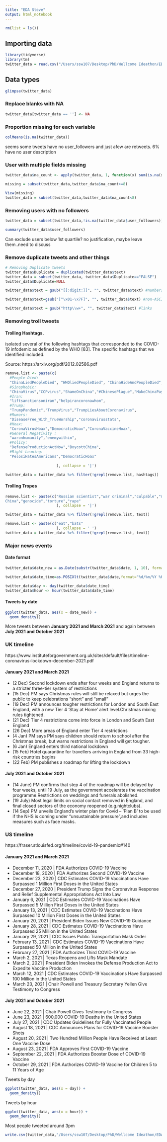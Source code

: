 ```yaml
---
title: "EDA Steve"
output: html_notebook
---
```




```r
rm(list = ls())
```

## Importing data

```r
library(tidyverse)
library(tm)
twitter_data = read.csv("/Users/ssw107/Desktop/PhD/Wellcome Ideathon/EDA/The_Social_Scientists/data/vax_tweets.csv")

```

## Data types

```r
glimpse(twitter_data)

```


### Replace blanks with NA

```r
twitter_data[twitter_data == ''] <- NA
```

### Proportion missing for each variable

```r
colMeans(is.na(twitter_data))
```

seems some tweets have no user_followers and just afew are retweets. 6% have no user description

### User with multiple fields missing 

```r
twitter_data$na_count <- apply(twitter_data, 1, function(x) sum(is.na(x)))

missing = subset(twitter_data,twitter_data$na_count>=8)

View(missing)
twitter_data = subset(twitter_data,twitter_data$na_count<8)
```

### Removing users with no followers

```r
twitter_data = subset(twitter_data,!is.na(twitter_data$user_followers))
```

```r
summary(twitter_data$user_followers)
```

Can exclude users below 1st quartile? no justification, maybe leave them..need to discuss


### Remove duplicate tweets and other things

```r
# Removing Duplicate tweets
twitter_data$Duplicate = duplicated(twitter_data$text)
twitter_data = subset(twitter_data, twitter_data$Duplicate=="FALSE")
twitter_data$Duplicate=NULL

twitter_data$text = gsub("[[:digit:]]", "", twitter_data$text) #numbers

twitter_data$text=gsub("[^\x01-\x7F]", "", twitter_data$text) #non-ASCII characters

twitter_data$text = gsub("http\\w+", "", twitter_data$text) #links

```


### Removing troll tweets 

#### Trolling Hashtags. 

isolated several of the following hashtags that corresponded to
the COVID-19 infodemic as defined by the WHO [83]. The specific hashtags that we identified included. 

Source:  https://arxiv.org/pdf/2012.02586.pdf

```r
remove.list <- paste(c(
  #People Died:
  "ChinaLiedPeopleDied", "WHOliedPeopleDied", "ChinaHideAndPeopleDied",
  #Sinophobic:           
  "ChinaVirus","CCPvirus","ShameOnChina","#ChinesePlague","MakeChinaPay",
  #Iran:                   
  "liftsanctionsoniran","helpirancoronawhom",
  #Trump:                  
  "TrumpPandemic","TrumpVirus","TrumpLiesAboutCoronavirus",
  #Rumors:                   
  "DiseaseFree_With_TrueWorship","coronavirusstats",
  #Hoax:                    
  "CoronaVirusHoax","DemocraticHoax","CoronaVaccineHoax",
  #General Negativity :                  
  "waronhumanity","enemywithin",
  #Policy:                   
  "DefenseProductionActNow","BoycottChina",
  #Right-Leaning:               
  "PelosiHatesAmericans","DemocraticHoax"
  
                       ), collapse = '|')

twitter_data = twitter_data %>% filter(!grepl(remove.list, hashtags))

```

#### Trolling Tropes

```r
remove.list <- paste(c("Russian scientist","war criminal","culpable","made in
China","genocide","torture","rape"
                       ), collapse = '|')

twitter_data = twitter_data %>% filter(!grepl(remove.list, text))

remove.list <- paste(c("eat","bats"
                       ), collapse = ' ')
twitter_data = twitter_data %>% filter(!grepl(remove.list, text))

```

### Major news events


#### Date format

```r
twitter_data$date_new = as.Date(substr(twitter_data$date, 1, 10), format="%d/%m/%Y")

twitter_data$date_time=as.POSIXlt(twitter_data$date,format="%d/%m/%Y %H:%M")

twitter_data$day <- day(twitter_data$date_time)
twitter_data$hour <- hour(twitter_data$date_time)
```

#### Tweets by date

```r
ggplot(twitter_data, aes(x = date_new)) + 
  geom_density()
```

More tweets between __January 2021 and March 2021__ and again between __July 2021 and October 2021__


### UK timeline

https://www.instituteforgovernment.org.uk/sites/default/files/timeline-coronavirus-lockdown-december-2021.pdf


####  January 2021 and March 2021

+ (2 Dec) Second lockdown ends after four weeks and England returns to a stricter three-tier system of restrictions
+ (15 Dec) PM says Christmas rules will still be relaxed but urges the public to keep celebrations “short” and “small”
+ (19 Dec) PM announces tougher restrictions for London
and South East England, with a new Tier 4 'Stay at Home’ alert level.Christmas mixing rules tightened.
+ (21 Dec) Tier 4 restrictions come into force in London and South East England
+ (26 Dec) More areas of England enter Tier 4 restrictions
+ (4 Jan) PM says PM says children should return to school after the Christmas break, but warns restrictions in England will get tougher.
+ (6 Jan) England enters third national lockdown
+ (15 Feb) Hotel quarantine for travellers arriving in England from 33 high-risk countries begins
+ (22 Feb) PM publishes a roadmap for lifting the lockdown 


####  July 2021 and October 2021

+ (14 June) PM confirms that step 4 of the roadmap will be delayed by four weeks, until 19 July, as the government accelerates
the vaccination programme.Restrictions on weddings and funerals abolished.
+ (19 July) Most legal limits on social contact removed
in England, and final closed sectors of the economy reopened (e.g.nightclubs).
+ (14 Sep) PM unveils England’s winter plan for Covid –
‘Plan B’ to be used if the NHS is coming under “unsustainable pressure”,and includes measures such as face masks.

### US timeline

https://fraser.stlouisfed.org/timeline/covid-19-pandemic#140

####  January 2021 and March 2021

+ December 11, 2020 | FDA Authorizes COVID-19 Vaccine
+ December 18, 2020 | FDA Authorizes Second COVID-19 Vaccine
+ December 23, 2020 | CDC Estimates COVID-19 Vaccinations Have Surpassed 1 Million First Doses in the United States
+ December 27, 2020 | President Trump Signs the Coronavirus Response and Relief Supplemental Appropriations Act Into Law
+ January 6, 2021 | CDC Estimates COVID-19 Vaccinations Have Surpassed 5 Million First Doses in the United States
+ January 13, 2021 | CDC Estimates COVID-19 Vaccinations Have Surpassed 10 Million First Doses in the United States
+ January 20, 2021 | President Biden Issues New COVID-19 Guidance
+ January 28, 2021 | CDC Estimates COVID-19 Vaccinations Have Surpassed 25 Million in the United States
+ January 29, 2021 | CDC Issues Public Transportation Mask Order
+ February 13, 2021 | CDC Estimates COVID-19 Vaccinations Have Surpassed 50 Million in the United States
+ February 27, 2021 | FDA Authorizes Third COVID-19 Vaccine
+ March 2, 2021 | Texas Reopens and Lifts Mask Mandate
+ March 2, 2021 | President Biden Invokes the Defense Production Act to Expedite Vaccine Production
+ March 12, 2021 | CDC Estimates COVID-19 Vaccinations Have Surpassed 100 Million in the United States
+ March 23, 2021 | Chair Powell and Treasury Secretary Yellen Give Testimony to Congress

####  July 2021 and October 2021

+ June 22, 2021 | Chair Powell Gives Testimony to Congress
+ June 23, 2021 | 600,000 COVID-19 Deaths in the United States
+ July 27, 2021 | CDC Updates Guidelines for Fully Vaccinated People
+ August 18, 2021 | CDC Announces Plans for COVID-19 Vaccine Booster Shots
+ August 20, 2021 | Two Hundred Million People Have Received at Least One Vaccine Dose
+ August 23, 2021 | FDA Approves First COVID-19 Vaccine
+ September 22, 2021 | FDA Authorizes Booster Dose of COVID-19 Vaccine
+ October 29, 2021 | FDA Authorizes COVID-19 Vaccine for Children 5 to 11 Years of Age


Tweets by day

```r
ggplot(twitter_data, aes(x = day)) + 
  geom_density()
```

Tweets by hour

```r
ggplot(twitter_data, aes(x = hour)) + 
  geom_density()
```

Most people tweeted around 3pm

```r
write.csv(twitter_data,"/Users/ssw107/Desktop/PhD/Wellcome Ideathon/EDA/The_Social_Scientists/data/vax_tweets_cleanSW.csv",row.names = F)
```










